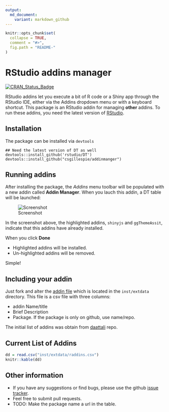 ```yaml
---
output:
  md_document:
    variant: markdown_github
---
```


<!-- README.md is generated from README.Rmd. Please edit that file -->

```r
knitr::opts_chunk$set(
  collapse = TRUE,
  comment = "#>",
  fig.path = "README-"
)
```

# RStudio addins manager
[![CRAN_Status_Badge](http://www.r-pkg.org/badges/version/addinmanger)](https://cran.r-project.org/package=addinmanger)

RStudio addins let you execute a bit of R code or a Shiny app through the RStudio IDE,
either via the Addins dropdown menu or with a keyboard shortcut. 
This package is an RStudio addin for managing **other** addins. To run these addins, you need the
latest version of [RStudio](https://www.rstudio.com/). 

## Installation

The package can be installed via `devtools`

```
## Need the latest version of DT as well
devtools::install_github('rstudio/DT')
devtools::install_github("csgillespie/addinmanger")
```

## Running addins

After installing the package, the _Addins_ menu toolbar will be populated with a
new addin called __Addin Manager__. When you lauch this addin, a DT table will be launched:

![Screenshot](https://raw.github.com/csgillespie/addinmanger/master/images/screenshot.png)

In the screenshot above, the highlighted addins, `shinyjs` and `ggThemeAssit`, 
indicate that this addins have already installed.

When you click **Done**

 * Highlighted addins will be installed.
 * Un-highlighted addins will be removed.

Simple!


## Including your addin

Just fork and alter the [addin file](https://github.com/csgillespie/addinmanger/tree/master/inst/extdata) which is located in the `inst/extdata` directory. This file is a csv file with three columns:

 * addin Name/title
 * Brief Description
 * Package. If the package is only on github, use name/repo.

The initial list of addins was obtain from [daattali](https://github.com/daattali/rstudio-addins)
repo.

## Current List of Addins

```r
dd = read.csv("inst/extdata/raddins.csv")
knitr::kable(dd)
```

## Other information

 * If you have any suggestions or find bugs, please use the github [issue tracker](https://github.com/csgillespie/addmanger/issues).
 * Feel free to submit pull requests.
 * TODO: Make the package name a url in the table.